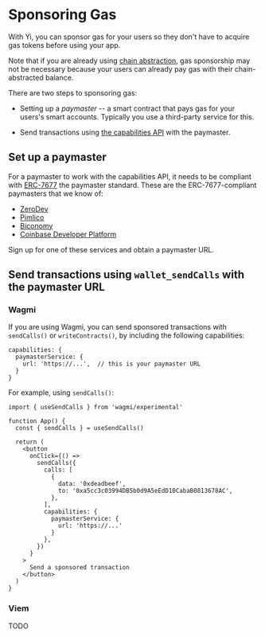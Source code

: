 # Sponsoring Gas

With Yi, you can sponsor gas for your users so they don't have to acquire gas tokens before using your app.

Note that if you are already using [chain abstraction](/sdk/using-yi/chain-abstraction), gas sponsorship may not be necessary because your users can already pay gas with their chain-abstracted balance.

There are two steps to sponsoring gas:

- Setting up a *paymaster* -- a smart contract that pays gas for your users's smart accounts.  Typically you use a third-party service for this.

- Send transactions using [the capabilities API](/sdk/knowledge-base/capabilities) with the paymaster.

## Set up a paymaster

For a paymaster to work with the capabilities API, it needs to be compliant with [ERC-7677](https://eip.tools/eip/7677) the paymaster standard.  These are the ERC-7677-compliant paymasters that we know of:

- [ZeroDev](/meta-infra/gas-policies)
- [Pimlico](https://docs.pimlico.io/infra/paymaster)
- [Biconomy](https://docs.biconomy.io/Paymaster/7677/)
- [Coinbase Developer Platform](https://www.coinbase.com/developer-platform)

Sign up for one of these services and obtain a paymaster URL.

## Send transactions using `wallet_sendCalls` with the paymaster URL

### Wagmi

If you are using Wagmi, you can send sponsored transactions with `sendCalls()` or `writeContracts()`, by including the following capabilities:

```tsx
capabilities: { 
  paymasterService: { 
    url: 'https://...',  // this is your paymaster URL
  } 
}
```

For example, using `sendCalls()`:

```tsx
import { useSendCalls } from 'wagmi/experimental'

function App() {
  const { sendCalls } = useSendCalls()

  return (
    <button
      onClick={() =>
        sendCalls({
          calls: [
            {
              data: '0xdeadbeef',
              to: '0xa5cc3c03994DB5b0d9A5eEdD10CabaB0813678AC',
            },
          ],
          capabilities: { 
            paymasterService: { 
              url: 'https://...'
            } 
          },
        })
      }
    >
      Send a sponsored transaction
    </button>
  )
}
```

### Viem

TODO